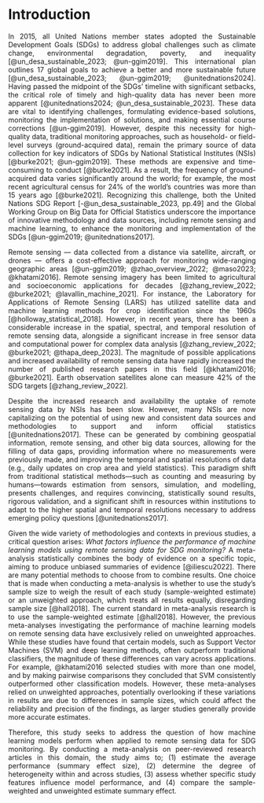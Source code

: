 # Introduction {#sec-intro style="text-align: justify"}

```{=latex}
\pagenumbering{arabic}
\setcounter{page}{1}
```
::: {style="text-align: justify"}
In 2015, all United Nations member states adopted the Sustainable Development Goals (SDGs) to address global challenges such as climate change, environmental degradation, poverty, and inequality [@un_desa_sustainable_2023; @un-ggim2019]. This international plan outlines 17 global goals to achieve a better and more sustainable future [@un_desa_sustainable_2023; @un-ggim2019; @unitednations2024]. Having passed the midpoint of the SDGs' timeline with significant setbacks, the critical role of timely and high-quality data has never been more apparent [@unitednations2024; @un_desa_sustainable_2023]. These data are vital to identifying challenges, formulating evidence-based solutions, monitoring the implementation of solutions, and making essential course corrections [@un-ggim2019]. However, despite this necessity for high-quality data, traditional monitoring approaches, such as household- or field-level surveys (ground-acquired data), remain the primary source of data collection for key indicators of SDGs by National Statistical Institutes (NSIs) [@burke2021; @un-ggim2019]. These methods are expensive and time-consuming to conduct [@burke2021]. As a result, the frequency of ground-acquired data varies significantly around the world; for example, the most recent agricultural census for 24% of the world's countries was more than 15 years ago [@burke2021]. Recognizing this challenge, both the United Nations SDG Report [-@un_desa_sustainable_2023, pp.49] and the Global Working Group on Big Data for Official Statistics underscore the importance of innovative methodology and data sources, including remote sensing and machine learning, to enhance the monitoring and implementation of the SDGs [@un-ggim2019; @unitednations2017].

Remote sensing --- data collected from a distance via satellite, aircraft, or drones --- offers a cost-effective approach for monitoring wide-ranging geographic areas [@un-ggim2019; @zhao_overview_2022; @maso2023; @khatami2016]. Remote sensing imagery has been limited to agricultural and socioeconomic applications for decades [@zhang_review_2022; @burke2021; @lavallin_machine_2021]. For instance, the Laboratory for Applications of Remote Sensing (LARS) has utilized satellite data and machine learning methods for crop identification since the 1960s [@holloway_statistical_2018]. However, in recent years, there has been a considerable increase in the spatial, spectral, and temporal resolution of remote sensing data, alongside a significant increase in free sensor data and computational power for complex data analysis [@zhang_review_2022; @burke2021; @thapa_deep_2023]. The magnitude of possible applications and increased availability of remote sensing data have rapidly increased the number of published research papers in this field [@khatami2016; @burke2021]. Earth observation satellites alone can measure 42% of the SDG targets [@zhang_review_2022].

Despite the increased research and availability the uptake of remote sensing data by NSIs has been slow. However, many NSIs are now capitalizing on the potential of using new and consistent data sources and methodologies to support and inform official statistics [@unitednations2017]. These can be generated by combining geospatial information, remote sensing, and other big data sources, allowing for the filling of data gaps, providing information where no measurements were previously made, and improving the temporal and spatial resolutions of data (e.g., daily updates on crop area and yield statistics). This paradigm shift from traditional statistical methods---such as counting and measuring by humans---towards estimation from sensors, simulation, and modelling, presents challenges, and requires convincing, statistically sound results, rigorous validation, and a significant shift in resources within institutions to adapt to the higher spatial and temporal resolutions necessary to address emerging policy questions [@unitednations2017].

Given the wide variety of methodologies and contexts in previous studies, a critical question arises: *What factors influence the performance of machine learning models using remote sensing data for SDG monitoring?* A meta-analysis statistically combines the body of evidence on a specific topic, aiming to produce unbiased summaries of evidence [@iliescu2022]. There are many potential methods to choose from to combine results. One choice that is made when conducting a meta-analysis is whether to use the study's sample size to weigh the result of each study (sample-weighted estimate) or an unweighted approach, which treats all results equally, disregarding sample size [@hall2018]. The current standard in meta-analysis research is to use the sample-weighted estimate [@hall2018]. However, the previous meta-analyses investigating the performance of machine learning models on remote sensing data have exclusively relied on unweighted approaches. While these studies have found that certain models, such as Support Vector Machines (SVM) and deep learning methods, often outperform traditional classifiers, the magnitude of these differences can vary across applications. For example, @khatami2016 selected studies with more than one model, and by making pairwise comparisons they concluded that SVM consistently outperformed other classification models. However, these meta-analyses relied on unweighted approaches, potentially overlooking if these variations in results are due to differences in sample sizes, which could affect the reliability and precision of the findings, as larger studies generally provide more accurate estimates.

Therefore, this study seeks to address the question of how machine learning models perform when applied to remote sensing data for SDG monitoring. By conducting a meta-analysis on peer-reviewed research articles in this domain, the study aims to; (1) estimate the average performance (summary effect size), (2) determine the degree of heterogeneity within and across studies, (3) assess whether specific study features influence model performance, and (4) compare the sample-weighted and unweighted estimate summary effect.
:::
